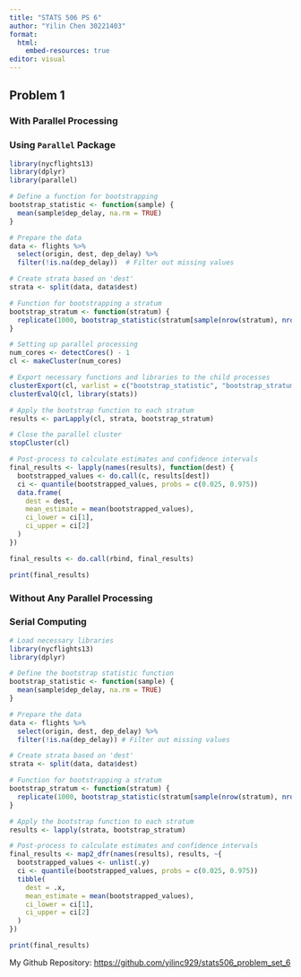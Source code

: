 ```yaml
---
title: "STATS 506 PS 6"
author: "Yilin Chen 30221403"
format:
  html:
    embed-resources: true
editor: visual
---
```


## Problem 1

### **With Parallel Processing**

### Using `Parallel` Package

```r
library(nycflights13)
library(dplyr)
library(parallel)

# Define a function for bootstrapping
bootstrap_statistic <- function(sample) {
  mean(sample$dep_delay, na.rm = TRUE)
}

# Prepare the data
data <- flights %>% 
  select(origin, dest, dep_delay) %>% 
  filter(!is.na(dep_delay))  # Filter out missing values

# Create strata based on 'dest'
strata <- split(data, data$dest)

# Function for bootstrapping a stratum
bootstrap_stratum <- function(stratum) {
  replicate(1000, bootstrap_statistic(stratum[sample(nrow(stratum), nrow(stratum), replace = TRUE), ]))
}

# Setting up parallel processing
num_cores <- detectCores() - 1
cl <- makeCluster(num_cores)

# Export necessary functions and libraries to the child processes
clusterExport(cl, varlist = c("bootstrap_statistic", "bootstrap_stratum"))
clusterEvalQ(cl, library(stats))

# Apply the bootstrap function to each stratum
results <- parLapply(cl, strata, bootstrap_stratum)

# Close the parallel cluster
stopCluster(cl)

# Post-process to calculate estimates and confidence intervals
final_results <- lapply(names(results), function(dest) {
  bootstrapped_values <- do.call(c, results[dest])
  ci <- quantile(bootstrapped_values, probs = c(0.025, 0.975))
  data.frame(
    dest = dest,
    mean_estimate = mean(bootstrapped_values),
    ci_lower = ci[1],
    ci_upper = ci[2]
  )
})

final_results <- do.call(rbind, final_results)

```

```r
print(final_results)
```

### Without Any Parallel Processing

### Serial Computing

```r
# Load necessary libraries
library(nycflights13)
library(dplyr)

# Define the bootstrap statistic function
bootstrap_statistic <- function(sample) {
  mean(sample$dep_delay, na.rm = TRUE)
}

# Prepare the data
data <- flights %>%
  select(origin, dest, dep_delay) %>%
  filter(!is.na(dep_delay)) # Filter out missing values

# Create strata based on 'dest'
strata <- split(data, data$dest)

# Function for bootstrapping a stratum
bootstrap_stratum <- function(stratum) {
  replicate(1000, bootstrap_statistic(stratum[sample(nrow(stratum), nrow(stratum), replace = TRUE), ]))
}

# Apply the bootstrap function to each stratum
results <- lapply(strata, bootstrap_stratum)

# Post-process to calculate estimates and confidence intervals
final_results <- map2_dfr(names(results), results, ~{
  bootstrapped_values <- unlist(.y)
  ci <- quantile(bootstrapped_values, probs = c(0.025, 0.975))
  tibble(
    dest = .x,
    mean_estimate = mean(bootstrapped_values),
    ci_lower = ci[1],
    ci_upper = ci[2]
  )
})
```

```r
print(final_results)
```

My Github Repository: <https://github.com/yilinc929/stats506_problem_set_6>
